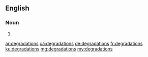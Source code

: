 {{also|dégradations}}
==English==

===Noun===
{{head|en|noun plural form}}

# {{plural of|degradation|lang=en}}

[[ar:degradations]]
[[ca:degradations]]
[[de:degradations]]
[[fr:degradations]]
[[ku:degradations]]
[[mg:degradations]]
[[my:degradations]]